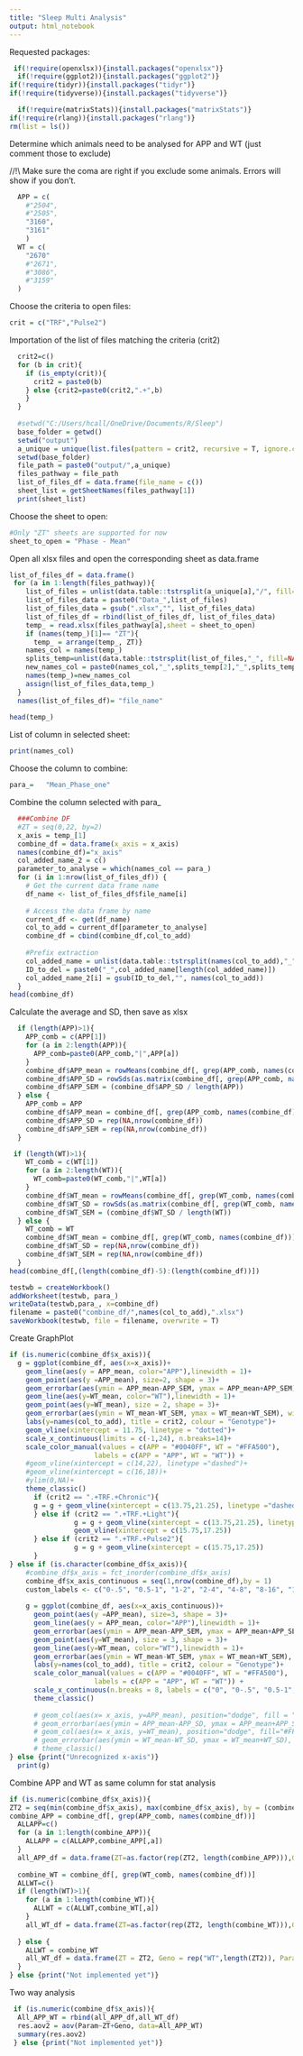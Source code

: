 ---
title: "Sleep Multi Analysis"
output: html_notebook
---

Requested packages:

```{r}
 if(!require(openxlsx)){install.packages("openxlsx")}
  if(!require(ggplot2)){install.packages("ggplot2")}
if(!require(tidyr)){install.packages("tidyr")}
if(!require(tidyverse)){install.packages("tidyverse")}

  if(!require(matrixStats)){install.packages("matrixStats")}
if(!require(rlang)){install.packages("rlang")}
rm(list = ls())
```
Determine which animals need to be analysed for APP and WT (just comment those to exclude)

//!\\ Make sure the coma are right if you exclude some animals. Errors will show if you don't.

```{r}
  APP = c(
    #"2504",
    #"2505",
    "3160",
    "3161"
    )
  WT = c(
    "2670"
    #"2671",
    #"3086",
    #"3159"
  )

```

Choose the criteria to open files:

```{r}
crit = c("TRF","Pulse2")
```

Importation of the list of files matching the criteria (crit2)

```{r}
  crit2=c()
  for (b in crit){
    if (is_empty(crit)){
      crit2 = paste0(b)
    } else {crit2=paste0(crit2,".+",b)
    }
  }
  
  #setwd("C:/Users/hcall/OneDrive/Documents/R/Sleep")
  base_folder = getwd()
  setwd("output")
  a_unique = unique(list.files(pattern = crit2, recursive = T, ignore.case = T))
  setwd(base_folder)
  file_path = paste0("output/",a_unique)
  files_pathway = file_path
  list_of_files_df = data.frame(file_name = c())
  sheet_list = getSheetNames(files_pathway[1])
  print(sheet_list)
```

Choose the sheet to open:

```{r}
#Only "ZT" sheets are supported for now
sheet_to_open = "Phase - Mean"
```

Open all xlsx files and open the corresponding sheet as data.frame

```{r}
list_of_files_df = data.frame()
 for (a in 1:length(files_pathway)){
    list_of_files = unlist(data.table::tstrsplit(a_unique[a],"/", fill=NA, type.convert=FALSE, names=F))[2]
    list_of_files_data = paste0("Data_",list_of_files)
    list_of_files_data = gsub(".xlsx","", list_of_files_data)
    list_of_files_df = rbind(list_of_files_df, list_of_files_data)
    temp_ = read.xlsx(files_pathway[a],sheet = sheet_to_open)
    if (names(temp_)[1]== "ZT"){
      temp_ = arrange(temp_, ZT)}
    names_col = names(temp_)
    splits_temp=unlist(data.table::tstrsplit(list_of_files,"_", fill=NA, type.convert=FALSE, names=F))
    new_names_col = paste0(names_col,"_",splits_temp[2],"_",splits_temp[1])
    names(temp_)=new_names_col
    assign(list_of_files_data,temp_)
  }
  names(list_of_files_df)= "file_name"
  
head(temp_)
```

List of column in selected sheet:

```{r}
print(names_col)
```

Choose the column to combine:

```{r}
para_=   "Mean_Phase_one"

```

Combine the column selected with para\_

```{r}
  ###Combine DF
  #ZT = seq(0,22, by=2)
  x_axis = temp_[1]  
  combine_df = data.frame(x_axis = x_axis)
  names(combine_df)="x_axis"
  col_added_name_2 = c()
  parameter_to_analyse = which(names_col == para_)
  for (i in 1:nrow(list_of_files_df)) {
    # Get the current data frame name
    df_name <- list_of_files_df$file_name[i]
    
    # Access the data frame by name
    current_df <- get(df_name)
    col_to_add = current_df[parameter_to_analyse]
    combine_df = cbind(combine_df,col_to_add)
    
    #Prefix extraction
    col_added_name = unlist(data.table::tstrsplit(names(col_to_add),"_",fill=NA, type.convert=FALSE,names=F))
    ID_to_del = paste0("_",col_added_name[length(col_added_name)])
    col_added_name_2[i] = gsub(ID_to_del,"", names(col_to_add))
  }
head(combine_df)
```

Calculate the average and SD, then save as xlsx

```{r}

  if (length(APP)>1){
    APP_comb = c(APP[1])
    for (a in 2:length(APP)){
      APP_comb=paste0(APP_comb,"|",APP[a])
    }
    combine_df$APP_mean = rowMeans(combine_df[, grep(APP_comb, names(combine_df))])
    combine_df$APP_SD = rowSds(as.matrix(combine_df[, grep(APP_comb, names(combine_df))]))
    combine_df$APP_SEM = (combine_df$APP_SD / length(APP))
  } else {
    APP_comb = APP
    combine_df$APP_mean = combine_df[, grep(APP_comb, names(combine_df))]
    combine_df$APP_SD = rep(NA,nrow(combine_df))
    combine_df$APP_SEM = rep(NA,nrow(combine_df))
  }

 if (length(WT)>1){
    WT_comb = c(WT[1])
    for (a in 2:length(WT)){
      WT_comb=paste0(WT_comb,"|",WT[a])
    }
    combine_df$WT_mean = rowMeans(combine_df[, grep(WT_comb, names(combine_df))])
    combine_df$WT_SD = rowSds(as.matrix(combine_df[, grep(WT_comb, names(combine_df))]))
    combine_df$WT_SEM = (combine_df$WT_SD / length(WT))
  } else {
    WT_comb = WT
    combine_df$WT_mean = combine_df[, grep(WT_comb, names(combine_df))]
    combine_df$WT_SD = rep(NA,nrow(combine_df))
    combine_df$WT_SEM = rep(NA,nrow(combine_df))
  }
head(combine_df[,(length(combine_df)-5):(length(combine_df))])

testwb = createWorkbook()
addWorksheet(testwb, para_)
writeData(testwb,para_, x=combine_df)
filename = paste0("combine_df/",names(col_to_add),".xlsx")
saveWorkbook(testwb, file = filename, overwrite = T)
```

Create GraphPlot

```{r}
if (is.numeric(combine_df$x_axis)){
  g = ggplot(combine_df, aes(x=x_axis))+
    geom_line(aes(y = APP_mean, color="APP"),linewidth = 1)+
    geom_point(aes(y =APP_mean), size=2, shape = 3)+
    geom_errorbar(aes(ymin = APP_mean-APP_SEM, ymax = APP_mean+APP_SEM), width = 0.25)+
    geom_line(aes(y=WT_mean, color="WT"),linewidth = 1)+
    geom_point(aes(y=WT_mean), size = 2, shape = 3)+
    geom_errorbar(aes(ymin = WT_mean-WT_SEM, ymax = WT_mean+WT_SEM), width = 0.25)+
    labs(y=names(col_to_add), title = crit2, colour = "Genotype")+
    geom_vline(xintercept = 11.75, linetype = "dotted")+
    scale_x_continuous(limits = c(-1,24), n.breaks=14)+
    scale_color_manual(values = c(APP = "#0040FF", WT = "#FFA500"), 
                     labels = c(APP = "APP", WT = "WT")) +
    #geom_vline(xintercept = c(14,22), linetype ="dashed")+
    #geom_vline(xintercept = c(16,18))+
    #ylim(0,NA)+
    theme_classic()
      if (crit2 == ".+TRF.+Chronic"){
      g = g + geom_vline(xintercept = c(13.75,21.25), linetype ="dashed")
      } else if (crit2 == ".+TRF.+Light"){
                g = g + geom_vline(xintercept = c(13.75,21.25), linetype ="dashed")+
                geom_vline(xintercept = c(15.75,17.25))
      } else if (crit2 == ".+TRF.+Pulse2"){
                g = g + geom_vline(xintercept = c(15.75,17.25))
      }
} else if (is.character(combine_df$x_axis)){
    #combine_df$x_axis = fct_inorder(combine_df$x_axis)
    combine_df$x_axis_continuous = seq(1,nrow(combine_df),by = 1)
    custom_labels <- c("0-.5", "0.5-1", "1-2", "2-4", "4-8", "8-16", "16-32", "32+")
    
    g = ggplot(combine_df, aes(x=x_axis_continuous))+
      geom_point(aes(y =APP_mean), size=3, shape = 3)+
      geom_line(aes(y = APP_mean, color="APP"),linewidth = 1)+
      geom_errorbar(aes(ymin = APP_mean-APP_SEM, ymax = APP_mean+APP_SEM), width = 0.25)+
      geom_point(aes(y=WT_mean), size = 3, shape = 3)+
      geom_line(aes(y=WT_mean, color="WT"),linewidth = 1)+
      geom_errorbar(aes(ymin = WT_mean-WT_SEM, ymax = WT_mean+WT_SEM), width = 0.25)+
      labs(y=names(col_to_add), title = crit2, colour = "Genotype")+
      scale_color_manual(values = c(APP = "#0040FF", WT = "#FFA500"), 
                     labels = c(APP = "APP", WT = "WT")) +
      scale_x_continuous(n.breaks = 8, labels = c("0", "0-.5", "0.5-1", "1-2", "2-4", "4-8", "8-16", "16-32", "32+"))+
      theme_classic()
      
      # geom_col(aes(x= x_axis, y=APP_mean), position="dodge", fill = "#0040FF")+
      # geom_errorbar(aes(ymin = APP_mean-APP_SD, ymax = APP_mean+APP_SD), width = 0.25)+
      # geom_col(aes(x= x_axis, y=WT_mean), position="dodge", fill="#FFA500")+
      # geom_errorbar(aes(ymin = WT_mean-WT_SD, ymax = WT_mean+WT_SD), width = 0.25)+
      # theme_classic()
} else {print("Unrecognized x-axis")}
  print(g)
```

Combine APP and WT as same column for stat analysis

```{r}
if (is.numeric(combine_df$x_axis)){
ZT2 = seq(min(combine_df$x_axis), max(combine_df$x_axis), by = (combine_df$x_axis[2]-combine_df$x_axis[1]))
combine_APP = combine_df[, grep(APP_comb, names(combine_df))]
  ALLAPP=c()
  for (a in 1:length(combine_APP)){
    ALLAPP = c(ALLAPP,combine_APP[,a])
  } 
  all_APP_df = data.frame(ZT=as.factor(rep(ZT2, length(combine_APP))),Geno=rep("APP", length(combine_APP)*nrow(combine_APP)), Param = ALLAPP)
  
  combine_WT = combine_df[, grep(WT_comb, names(combine_df))]
  ALLWT=c()
  if (length(WT)>1){
    for (a in 1:length(combine_WT)){
      ALLWT = c(ALLWT,combine_WT[,a])
    }
    all_WT_df = data.frame(ZT=as.factor(rep(ZT2, length(combine_WT))),Geno=rep("WT", length(combine_WT)*nrow(combine_WT)), Param = ALLWT)
    
  } else {
    ALLWT = combine_WT
    all_WT_df = data.frame(ZT = ZT2, Geno = rep("WT",length(ZT2)), Param =ALLWT)
  }
} else {print("Not implemented yet")}
```

Two way analysis

```{r}
 if (is.numeric(combine_df$x_axis)){
  All_APP_WT = rbind(all_APP_df,all_WT_df)
  res.aov2 = aov(Param~ZT+Geno, data=All_APP_WT)
  summary(res.aov2)
 } else {print("Not implemented yet")}
```
